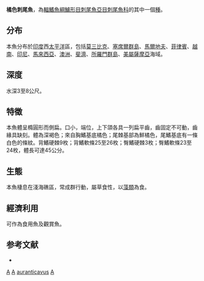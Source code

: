 {{Speciesbox 
| genus = Acanthurus
| species = auranticavus
| status = NE
| status_system = IUCN3.1
| authority = [[Randall|Randall]], 1956
}}
'''橘色刺尾魚'''，為[[輻鰭魚綱|輻鰭魚綱]][[鱸形目|鱸形目]][[刺尾魚亞目|刺尾魚亞目]][[刺尾魚科|刺尾魚科]]的其中一個[[種|種]]。

==分布==
本魚分布於[[印度|印度]]西[[太平洋|太平洋]]區，包括[[莫三比克|莫三比克]]、[[塞席爾群島|塞席爾群島]]、[[馬爾地夫|馬爾地夫]]、[[菲律賓|菲律賓]]、[[越南|越南]]、[[印尼|印尼]]、[[馬來西亞|馬來西亞]]、[[澳洲|澳洲]]、[[斐濟|斐濟]]、[[所羅門群島|所羅門群島]]、[[美屬薩摩亞|美屬薩摩亞]]海域。

==深度==
水深3至8公尺。

==特徵==
本魚體呈橢圓形而側扁。口小，端位，上下頜各具一列扁平齒，齒固定不可動，齒緣具缺刻。體為深褐色；來自胸鰭基底橘色；尾棘基部為鮮橘色，尾鰭基底有一條白色的條紋。背鰭硬棘9枚；背鰭軟條25至26枚；臀鰭硬棘3枚；臀鰭軟條23至24枚，體長可達45公分。

==生態==
本魚棲息在淺海礁區，常成群行動，屬草食性，以[[藻類|藻類]]為食。

==經濟利用==
可作為食用魚及觀賞魚。

==参考文献==
*{{FishBase_species|genus=Acanthurus|species=auranticavus|year=2011|month=12}}
{{Taxonbar|from=Q3769057}}

[[Category:食用鱼|A]]
[[Category:觀賞魚|A]]
[[Category:刺尾魚屬|auranticavus]]
[[Category:1956年描述的鱼类|A]]